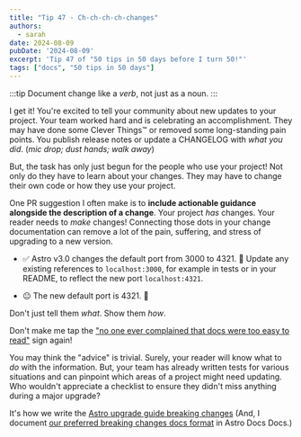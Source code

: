 ```yaml
---
title: "Tip 47 - Ch-ch-ch-ch-changes"
authors:
  - sarah
date: 2024-08-09
pubDate: '2024-08-09'
excerpt: 'Tip 47 of "50 tips in 50 days before I turn 50!"'
tags: ["docs", "50 tips in 50 days"]
---
```


:::tip
Document change like a *verb*, not just as a noun.
:::

I get it! You're excited to tell your community about new updates to your project. Your team worked hard and is celebrating an accomplishment. They may have done some Clever Things™️ or removed some long-standing pain points. You publish release notes or update a CHANGELOG with *what you did*. (*mic drop; dust hands; walk away*)

But, the task has only just begun for the people who use your project! Not only do they have to learn about your changes. They may have to change their own code or how they use your project.

One PR suggestion I often make is to **include actionable guidance alongside the description of a change**. Your project *has* changes. Your reader needs to *make* changes! Connecting those dots in your change documentation can remove a lot of the pain, suffering, and stress of upgrading to a new version.

- ✅ Astro v3.0 changes the default port from 3000 to 4321. 🚀 Update any existing references to `localhost:3000`, for example in tests or in your README, to reflect the new port `localhost:4321`.

- 😐 The new default port is 4321. 🚀

Don't just tell them *what*. Show them *how*.

Don't make me tap the ["no one ever complained that docs were too easy to read"](https://vimeo.com/238673931#t=2045s) sign again!

You may think the "advice" is trivial. Surely, your reader will know what to *do* with the information. But, your team has already written tests for various situations and can pinpoint which areas of a project might need updating. Who wouldn't appreciate a checklist to ensure they didn't miss anything during a major upgrade?

 It's how we write the [Astro upgrade guide breaking changes](https://docs.astro.build/en/upgrade-astro/#upgrade-guides) (And, I document [our preferred breaking changes docs format](https://contribute.docs.astro.build/upgrade-guides/breaking-changes/) in Astro Docs Docs.)



<LinkCard title="See the whole list of tips!" href="/blog/50-docs-tips-in-50-days" />

